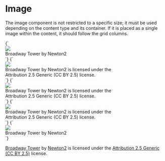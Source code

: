 
<Meta title="Patterns/Image" />

# Image

The image component is not restricted to a specific size; it must be used
depending on the content type and its container. If it is placed as a single
image within the content, it should follow the grid columns.

<Canvas>
  <Story name="Default" height="300px" parameters={{
    design: figmaConfig('576%3A1')}}>{`
    <div class="image" style="max-width: 384px;">
      <img src="demo/broadway_tower.jpg">
      <div class="image-title">
        Broadway Tower by Newton2
      </div>
      <div class="image-icons">
        <i class="icon has-background-white cc-logo"></i>
        <i class="icon has-background-white cc-by"></i>
        <i class="icon has-background-white cc-nc"></i>
      </div>
    </div>
  `}</Story>
</Canvas>

<Canvas>
  <Story name="Long title" height="300px" parameters={{
    design: figmaConfig('576%3A1')}}>{`
    <div class="image" style="max-width: 384px;">
      <img src="demo/broadway_tower.jpg">
      <div class="image-title">
        Broadway Tower by Newton2 is licensed under the Attribution 2.5 Generic (CC BY 2.5) license.
      </div>
      <div class="image-icons">
        <i class="icon has-background-white cc-logo"></i>
        <i class="icon has-background-white cc-by"></i>
        <i class="icon has-background-white cc-nc"></i>
      </div>
    </div>
  `}</Story>
</Canvas>

<Canvas>
  <Story name="Ellipsised" height="300px" parameters={{
    design: figmaConfig('576%3A1')}}>{`
    <div class="image" style="max-width: 384px;">
      <img src="demo/broadway_tower.jpg">
      <div class="image-title is-ellipsised">
        Broadway Tower by Newton2 is licensed under the Attribution 2.5 Generic (CC BY 2.5) license.
      </div>
      <div class="image-icons">
        <i class="icon has-background-white cc-logo"></i>
        <i class="icon has-background-white cc-by"></i>
        <i class="icon has-background-white cc-nc"></i>
      </div>
    </div>
  `}</Story>
</Canvas>

<Canvas>
  <Story name="Compact" height="500px" parameters={{
    design: figmaConfig('576%3A1')}}>{`
    <div class="image is-compact" style="max-width: 384px;">
      <img src="demo/broadway_tower.jpg">
      <div class="bookmark-icon">
        <i class="icon bookmark-regular"></i>
      </div>
      <div class="image-title">
        Broadway Tower by Newton2 is licensed under the Attribution 2.5 Generic (CC BY 2.5) license.
      </div>
      <div class="image-icons">
        <i class="icon has-background-white cc-logo"></i>
        <i class="icon has-background-white cc-by"></i>
        <i class="icon has-background-white cc-nc"></i>
      </div>
    </div>
  `}</Story>
</Canvas>

<Canvas>
  <Story name="Selected" height="500px" parameters={{
    design: figmaConfig('576%3A1')}}>{`
    <div class="image is-selected" style="max-width: 384px;">
      <img src="demo/broadway_tower.jpg">
      <div class="image-title">
        Broadway Tower by Newton2
      </div>
      <div class="image-icons">
        <i class="icon has-background-white cc-logo"></i>
        <i class="icon has-background-white cc-by"></i>
        <i class="icon has-background-white cc-nc"></i>
      </div>
    </div>
  `}</Story>
</Canvas>


[Broadway Tower](https://commons.wikimedia.org/wiki/File:Broadway_tower.jpg)
by
[Newton2](https://en.wikipedia.org/wiki/User:Newton2)
is licensed under the
[Attribution 2.5 Generic (CC BY 2.5)](https://creativecommons.org/licenses/by/2.5/)
license.
